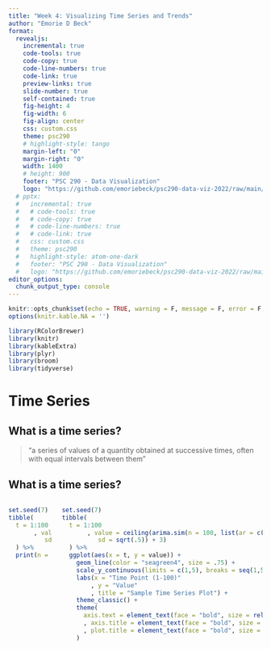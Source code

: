 ```yaml
---
title: "Week 4: Visualizing Time Series and Trends"
author: "Emorie D Beck"
format: 
  revealjs:
    incremental: true
    code-tools: true
    code-copy: true
    code-line-numbers: true
    code-link: true
    preview-links: true
    slide-number: true
    self-contained: true
    fig-height: 4
    fig-width: 6
    fig-align: center
    css: custom.css
    theme: psc290
    # highlight-style: tango
    margin-left: "0"
    margin-right: "0"
    width: 1400
    # height: 900
    footer: "PSC 290 - Data Visualization"
    logo: "https://github.com/emoriebeck/psc290-data-viz-2022/raw/main/01-week1-intro/02-code/02-images/ucdavis_logo_blue.png"
  # pptx: 
  #   incremental: true  
  #   # code-tools: true
  #   # code-copy: true
  #   # code-line-numbers: true
  #   # code-link: true
  #   css: custom.css
  #   theme: psc290
  #   highlight-style: atom-one-dark
  #   footer: "PSC 290 - Data Visualization"
  #   logo: "https://github.com/emoriebeck/psc290-data-viz-2022/raw/main/01-week1-intro/02-code/02-images/ucdavis_logo_blue.png"
editor_options: 
  chunk_output_type: console
---
```


```r
knitr::opts_chunk$set(echo = TRUE, warning = F, message = F, error = F, out.width = "90%")
options(knitr.kable.NA = '')
```

```r
library(RColorBrewer)
library(knitr)
library(kableExtra)
library(plyr)
library(broom)
library(tidyverse)
```

# Time Series  
## What is a time series? {background-image="https://github.com/emoriebeck/psc290-data-viz-2022/raw/main/05-week5-time-series/02-images/time-series.png" background-size="1200px" background-position="100% 50%" background-opacity=".2"}

> "a series of values of a quantity obtained at successive times, often with equal intervals between them"

## What is a time series?  

:::: {.columns}
::: {.column width="30%"}

```r
set.seed(7)
tibble(
  t = 1:100
       , value = ceiling(arima.sim(n = 100, list(ar = c(0.8897, -0.4858), ma = c(-0.2279, 0.2488)),
          sd = sqrt(.5)) + 3)
  ) %>% 
  print(n = 15)
```

::: 
::: {.column width="70%}
:::: {.fragment}

```r
set.seed(7)
tibble(
  t = 1:100
       , value = ceiling(arima.sim(n = 100, list(ar = c(0.8897, -0.4858), ma = c(-0.2279, 0.2488)),
          sd = sqrt(.5)) + 3)
  ) %>% 
  ggplot(aes(x = t, y = value)) + 
    geom_line(color = "seagreen4", size = .75) + 
    scale_y_continuous(limits = c(1,5), breaks = seq(1,5,1)) + 
    labs(x = "Time Point (1-100)"
        , y = "Value"
        , title = "Sample Time Series Plot") + 
    theme_classic() + 
    theme(
      axis.text = element_text(face = "bold", size = rel(1.1))
      , axis.title = element_text(face = "bold", size = rel(1.1))
      , plot.title = element_text(face = "bold", size = rel(1.2), hjust = .5)
    )
```


::::
:::
::::


